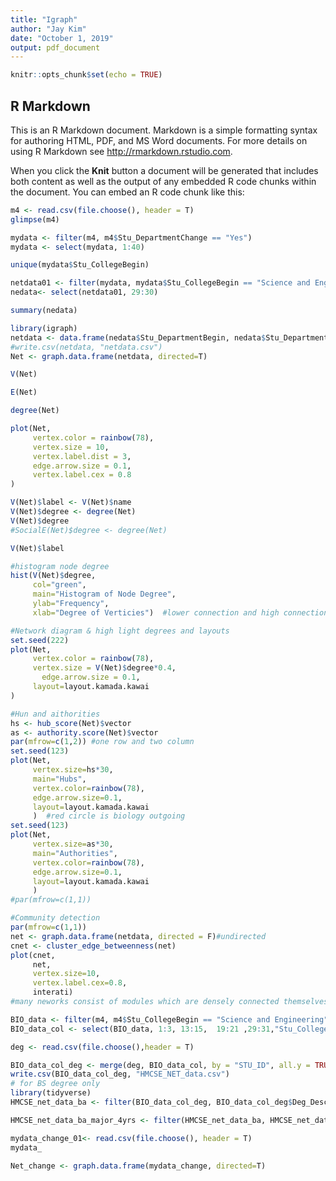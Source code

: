 ---
title: "Igraph"
author: "Jay Kim"
date: "October 1, 2019"
output: pdf_document
---

```{r setup, include=FALSE}
knitr::opts_chunk$set(echo = TRUE)
```

## R Markdown

This is an R Markdown document. Markdown is a simple formatting syntax for authoring HTML, PDF, and MS Word documents. For more details on using R Markdown see <http://rmarkdown.rstudio.com>.

When you click the **Knit** button a document will be generated that includes both content as well as the output of any embedded R code chunks within the document. You can embed an R code chunk like this:

```{r}
m4 <- read.csv(file.choose(), header = T)
glimpse(m4)
```
```{r}
mydata <- filter(m4, m4$Stu_DepartmentChange == "Yes")
mydata <- select(mydata, 1:40)

unique(mydata$Stu_CollegeBegin)
```
```{r}
netdata01 <- filter(mydata, mydata$Stu_CollegeBegin == "Science and Engineering")
nedata<- select(netdata01, 29:30)

summary(nedata)

```

```{r}
library(igraph)
netdata <- data.frame(nedata$Stu_DepartmentBegin, nedata$Stu_DepartmentEnd)
#write.csv(netdata, "netdata.csv")
Net <- graph.data.frame(netdata, directed=T)
```

```{r}
V(Net)
```

```{r}
E(Net)
```

```{r}
degree(Net)
```

```{r}
plot(Net,
     vertex.color = rainbow(78),
     vertex.size = 10,
     vertex.label.dist = 3,
     edge.arrow.size = 0.1,
     vertex.label.cex = 0.8
)
```




```{r}
V(Net)$label <- V(Net)$name
V(Net)$degree <- degree(Net)
V(Net)$degree
#SocialE(Net)$degree <- degree(Net)
```
```{r}
V(Net)$label
```
```{r}
#histogram node degree
hist(V(Net)$degree,
     col="green",
     main="Histogram of Node Degree",
     ylab="Frequency",
     xlab="Degree of Verticies")  #lower connection and high connection

```

```{r}
#Network diagram & high light degrees and layouts
set.seed(222)
plot(Net,
     vertex.color = rainbow(78),
     vertex.size = V(Net)$degree*0.4,
       edge.arrow.size = 0.1,
     layout=layout.kamada.kawai
)

```

```{r}
#Hun and aithorities
hs <- hub_score(Net)$vector
as <- authority.score(Net)$vector
par(mfrow=c(1,2)) #one row and two column
set.seed(123)
plot(Net, 
     vertex.size=hs*30,
     main="Hubs",
     vertex.color=rainbow(78),
     edge.arrow.size=0.1,
     layout=layout.kamada.kawai
     )  #red circle is biology outgoing
set.seed(123)
plot(Net, 
     vertex.size=as*30,
     main="Authorities",
     vertex.color=rainbow(78),
     edge.arrow.size=0.1,
     layout=layout.kamada.kawai
     )
#par(mfrow=c(1,1))
```


```{r}
#Community detection
par(mfrow=c(1,1))
net <- graph.data.frame(netdata, directed = F)#undirected
cnet <- cluster_edge_betweenness(net)
plot(cnet,
     net, 
     vertex.size=10,
     vertex.label.cex=0.8,
     interati)
#many neworks consist of modules which are densely connected themselves but sparsely connected to other moludes


```

```{r}
BIO_data <- filter(m4, m4$Stu_CollegeBegin == "Science and Engineering" )
BIO_data_col <- select(BIO_data, 1:3, 13:15,  19:21 ,29:31,"Stu_College1","Stu_College2","Stu_College3","Stu_College4","Stu_Department1","Stu_Department2","Stu_Department3","Stu_Department4")
```
```{r}
deg <- read.csv(file.choose(),header = T)
```

```{r}
BIO_data_col_deg <- merge(deg, BIO_data_col, by = "STU_ID", all.y = TRUE)
write.csv(BIO_data_col_deg, "HMCSE_NET_data.csv")
# for BS degree only
library(tidyverse)
HMCSE_net_data_ba <- filter(BIO_data_col_deg, BIO_data_col_deg$Deg_Desc == "Bachelor")
```

```{r}
HMCSE_net_data_ba_major_4yrs <- filter(HMCSE_net_data_ba, HMCSE_net_data_ba$Deg_MajorIndicator ==1 & HMCSE_net_data_ba$FOURYEARGRAD ==1)
```

```{r}
mydata_change_01<- read.csv(file.choose(), header = T)
mydata_

Net_change <- graph.data.frame(mydata_change, directed=T)

```


